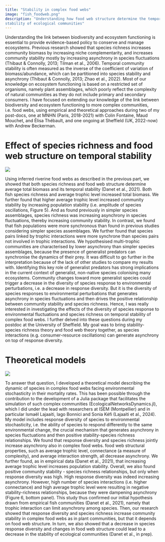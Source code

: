 ```yaml
---
title: "Stability in complex food webs"
image: "fish_foodweb.png"
description: "Understanding how food web structure determine the temporal
stability of ecological communities"
---
```


Understanding the link between biodiversity and ecosystem functioning is
essential to provide evidence-based policy to conserve and manage ecosystems.
Previous research showed that species richness increases community biomass by
increasing niche complementarity, and increases community stability mostly by
increasing asynchrony in species fluctuations (Thibaut & Connolly, 2013; Tilman
et al., 2006). Temporal community stability is often measured as the inverse of
the coefficient of variation of biomass/abundance, which can be partitioned into
species stability and asynchrony (Thibaut & Connolly, 2013; Zhao et al., 2022).
Most of our knowledge on ecosystem functioning is based on a restricted set of
organisms, namely plant assemblages, which poorly reflect the complexity of
natural communities as they do not include primary and secondary consumers. I
have focused on extending our knowledge of the link between biodiversity and
ecosystem functioning to more complex communities, i.e. food webs, using
empirical and theoretical approaches during two of my post-docs, one at MNHN
(Paris, 2018-2021) with Colin Fontaine, Maud Mouchet, and Élisa Thébault, and
one ongoing at Sheffield (UK, 2022-now) with Andrew Beckerman.

# Effect of species richness and food web structure on temporal stability

![](fig1cd_final.png)

Using inferred riverine food webs as described in the previous part, we showed
that both species richness and food web structure determine average total
biomass and its temporal stability (Danet et al., 2021). Both fish species
richness and average trophic level increased total biomass. We further found
that higher average trophic level increased community stability by increasing
population stability (i.e. amplitude of species oscillations, Figure 5). And as
found previously in simpler species assemblages, species richness was increasing
asynchrony in species fluctuations, thereby increasing community stability. In
contrast, we found that fish populations were more synchronous than found in
previous studies considering simpler species assemblages. We further found that
species pairs linked by trophic interactions were more synchrone than species
pairs not involved in trophic interactions. We hypothesised multi-trophic
communities are characterised by lower asynchrony than simpler species
assemblages, because the presence of generalist predators can synchronise the
dynamics of their prey. It was difficult to go further in the interpretation
because of the lack of other studies to compare my results with. Identifying
this key role of generalist predators has strong implications in the current
context of generalist, non-native species colonising many ecosystems. Community
changes toward more generalist species could trigger a decrease in the diversity
of species response to environmental perturbations, i.e. a decrease in response
diversity. But it is the diversity of species responses to environmental
perturbations that generates asynchrony in species fluctuations and then drives
the positive relationship between community stability and species richness.
Hence, I was really interested in investigating the effects of the diversity of
species response to environmental fluctuations and species richness on temporal
stability of complex food webs. I further delved into these questions during my
postdoc at the University of Sheffield. My goal was to bring stability-species
richness theory and food web theory together, as species interactions (e.g.
consumer-resource oscillations) can generate asynchrony on top of response
diversity.

# Theoretical models

![](smallmodule_stoc_model.png)

To answer that question, I developed a theoretical model describing the dynamic
of species in complex food webs facing environmental stochasticity in their
mortality rates. This has been possible through the contribution to the
development of a Julia package that facilitates the simulation of such complex
communities (EcologicalNetworksDynamics.jl), which I did under the lead with
researchers at ISEM (Montpellier) and in particular Ismaël Lajaaiti, Iago
Bonnici and Sonia Kéfi (Lajaaiti et al., 2024). My model includes response
diversity of species to environmental stochasticity, i.e. the ability of species
to respond differently to the same environmental change, the crucial mechanism
that generates asynchrony in species fluctuations and then positive
stability-species richness relationships. We found that response diversity and
species richness jointly increase asynchrony also in complex food webs. food web
structural properties, such as average trophic level, connectance (a measure of
complexity), and average interaction strength, all decrease asynchrony. We
further found, as in empirical data (Danet et al., 2021), that increasing
average trophic level increases population stability. Overall, we also found
positive community stability - species richness relationships, but only when
response diversity was high. High response diversity was indeed increasing
asynchrony. However, high number of species interactions (i.e. higher
connectance) and high average trophic level were resulting in negative
stability-richness relationships, because they were dampening asynchrony (Figure
6, bottom panel). This study thus confirmed our initial hypothesis drawn from
empirical fish communities (Danet et al., 2021), namely that trophic interaction
can limit asynchrony among species. Then, our research showed that response
diversity and species richness increase community stability in complex food webs
as in plant communities, but that it depends on food web structure. In turn, we
also showed that a decrease in species response diversity and changes in food
web structure could lead to a decrease in the stability of ecological
communities (Danet et al., in prep).

